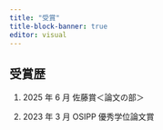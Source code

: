 ```yaml
---
title: "受賞"
title-block-banner: true
editor: visual
---
```


## 受賞歴

1.  2025 年 6 月 佐藤賞＜論文の部＞

2.  2023 年 3 月 OSIPP 優秀学位論文賞
